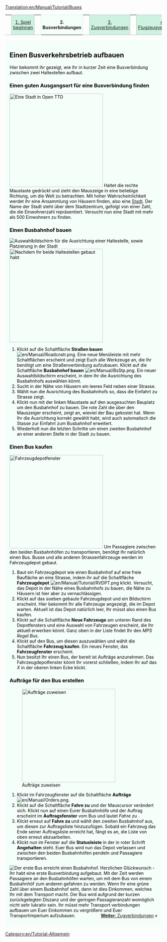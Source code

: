 [[Translation:en/Manual/Tutorial/Buses]]

{| width="100%" cellspacing="0" cellpadding="0" valign="top" border="0" style="margin-bottom: 0; margin-left: 1px;" |
| style="border: 0; border-bottom:1px solid #a3bfb1; background:none; width:2%" | &nbsp;
| style="padding:0 .3em; background-color:#cef2e0; font-size:90%; border:solid 1px #a3bfb1; text-align:center; width: 12em;"|[[de/Manual/Tutorial/Tutorial|1. Spiel beginnen]]
| style="border: 0; border-bottom:1px solid #a3bfb1; background:none; width:2%" | &nbsp;
| style="padding:0 .3em; background-color:white; border:solid 1px #cef2e0; border-bottom: 0; text-align:center; font-size:90%; font-weight:bold; background-color:#f5fffa; width: 12em;" | '''2. Busverbindungen'''
| style="border: 0; border-bottom:1px solid #a3bfb1; background:none; width:2%" | &nbsp;
| style="padding:0 .3em; background-color:#cef2e0; font-size:90%; border:solid 1px #a3bfb1; text-align:center; width: 12em;"|[[de/Manual/Tutorial/Zugverbindungen|3. Zugverbindungen]]
| style="border: 0; border-bottom:1px solid #a3bfb1; background:none; width:2%" | &nbsp;
| style="padding:0 .3em; background-color:#cef2e0; font-size:90%; border:solid 1px #a3bfb1; text-align:center; width: 12em;"|[[de/Manual/Tutorial/Flugzeugverbindungen|4. Flugzeugverbindungen]]
| style="border: 0; border-bottom:1px solid #a3bfb1; background:none; width:2%" | &nbsp;
| style="padding:0 .3em; background-color:#cef2e0; font-size:90%; border:solid 1px #a3bfb1; text-align:center; width: 12em;"| [[de/Manual/Tutorial/Abschluss|5. Abschluss]]
| style="border: 0; border-bottom:1px solid #a3bfb1; background:none;" | &nbsp;
|}
<div style="padding:.5em 1em 1em 1em; border-top:none; background-color:#f5fffa; color:#000;">
<div style="float: right">

{{de/Manual/Tutorial/Tutorial}}
[[Category:en/Tutorial-Allgemein]]

</div>
==Einen Busverkehrsbetrieb aufbauen==
Hier bekommt ihr gezeigt, wie Ihr in kurzer Zeit eine Busverbindung zwischen zwei Haltestellen aufbaut. 
===Einen guten Ausgangsort für eine Busverbindung finden===
[[File:en/Manual/Tutorial bus 1.png|thumb|300px|left|Eine Stadt in Open TTD]]
Haltet die rechte Maustaste gedrückt und zieht den Mauszeige in eine beliebige Richtung, um die Welt zu betrachten. Mit hoher Wahrscheinlichkeit werdet ihr eine Ansammlung von Häusern finden, also eine [[de/Manual/Stadt|Stadt]]. Der Name der Stadt steht über dem Stadtzentrum, gefolgt von einer Zahl, die die Einwohnerzahl repräsentiert. Versucht nun eine Stadt mit mehr als 500 Einwohnern zu finden.
{{en/-}}

===Einen Busbahnhof bauen===
[[File:en/Manual/Tutorial bus 2.png|frame|right|Auswahlbildschirm für die Ausrichtung einer Haltestelle, sowie Platzierung in der Stadt]]
[[File:en/Manual/Tutorial bus 4.png|thumb|300px|right|Nachdem Ihr beide Haltestellen gebaut habt]]
#Klickt auf die Schaltfläche '''Straßen bauen''' [[File:en/Manual/Roadcnstr.png]]. Eine neue Menüleiste mit mehr Schaltflächen erscheint und zeigt Euch alle Werkzeuge an, die Ihr benötigt um eine Straßenverbindung aufzubauen. Klickt auf die Schaltfläche '''Busbahnhof bauen''' [[File:en/Manual/BsStp.png]]. Ein neuer Auswahlbildschirm erscheint, in dem Ihr die Ausrichtung des Busbahnhofs auswählen könnt.
#Sucht in der Nähe von Häusern ein leeres Feld neben einer Strasse. 
#Wählt nun die Ausrichtung des Busbahnhofs so, dass die Einfahrt zu Strasse zeigt.
#Klickt nun mit der linken Maustaste auf den ausgesuchten Bauplatz um den Busbahnhof zu bauen. Die rote Zahl die über den Mauszeiger erscheint, zeigt an, wieviel der Bau gekostet hat. Wenn Ihr die Ausrichtung korrekt gewählt habt, wird auch automatisch die Stasse zur Einfahrt zum Busbahnhof erweitert.
#Wiederholt nun die letzten Schritte um einen zweiten Busbahnhof an einer anderen Stelle in der Stadt zu bauen.
{{en/-}}

===Einen Bus kaufen===
[[File:en/Manual/Tutorial bus 5.png|thumb|300px|right|Fahrzeugdepotfenster]]
Um Passagiere zwischen den beiden Busbahnhöfen zu transportieren, benötigt Ihr natürlich einen Bus. Busse und alle anderen Strassenfahrzeuge werden im Fahrzeugdepot gebaut.
#Baut ein Fahrzeugdepot wie einen Busbahnhof auf eine freie Baufläche an eine Strasse, indem ihr auf die Schaltfläche '''Fahrzeugdepot''' [[File:en/Manual/Tutorial/RVDPT.png]] klickt. Versucht, das Depot in der Nähe eines Busbahnhofs zu bauen, die Nähe zu Häusern ist hier aber zu vernachlässigen.
#Klickt auf das soeben gebaute Fahrzeugdepot und ein Bildschirm erscheint. Hier bekommt Ihr alle Fahrzeuge angezeigt, die im Depot warten. Aktuell ist das Depot natürlich leer, Ihr müsst also einen Bus kaufen. 
#Klickt auf die Schaltfläche '''Neue Fahrzeuge''' am unteren Rand des Depotfensters und eine Auswahl von Fahrzeugen erscheint, die Ihr aktuell erwerben könnt. Ganz oben in der Liste findet Ihr den ''MPS Regal Bus''.
#Klickt auf den Bus, um diesen auszuwählen und wählt die Schaltfläche '''Fahrzeug kaufen'''. Ein neues Fenster, das '''Fahrzeugfenster''' erscheint.
#Nun besitzt Ihr einen Bus, der bereit ist Aufträge anzunehmen. Das Fahrzeugdepotfenster könnt Ihr vorerst schließen, indem Ihr auf das ''X'' in der oberen linken Ecke klickt.
{{en/-}}

===Aufträge für den Bus erstellen===
[[File:en/Manual/Tutorial bus 6.png|thumb|300px|right|Aufträge zuweisen]]
#Klickt im Fahrzeugfenster auf die Schaltfläche '''Aufträge''' [[File:en/Manual/Orders.png]]. 
#Klickt auf die Schaltfläche '''Fahre zu''' und der Mauscursor verändert sich. Klickt nun auf einen Eurer Busbahnhöfe und der Auftrag erscheint im '''Auftragsfenster''' vom Bus und lautet ''Fahre zu <Busbahnhof>''.
#Klickt erneut auf '''Fahre zu''' und wählt den zweiten Busbahnhof aus, um diesen zur Auftragsliste hinzuzufügen. Sobald ein Fahrzeug das Ende seiner Auftragsliste erreicht hat, fängt es an, die Liste von oben erneut abzuarbeiten.
#Klickt nun im Fenster auf die '''Statusleiste''' in der in roter Schrift '''Angehalten''' steht. Euer Bus wird nun das Depot verlassen und zwischen den beiden Busbahnhöfen pendeln und Passagiere transportieren.
{{en/-}}

[[File:en/Manual/Tutorial bus 7.png|frame|right|Der erste Bus erreicht einen Busbahnhof.]]
Herzlichen Glückwunsch - Ihr habt eine erste Busverbindung aufgebaut. Mit der Zeit werden Passagiere an den Busbahnhöfen warten, um mit dem Bus von einem Busbahnhöf zum anderen gefahren zu werden. Wenn Ihr eine grüne Zahl über einem Busbahnhof seht, dann ist dies Einkommen, welches Ihr mit dem Transport macht.
Der Bus wird aufgrund der kurzen zurückgelegten Diszanz und der geringen Passagieranzahl womöglich nicht sehr lukrativ sein. Ihr müsst mehr Transport verbindungen aufbauen um Euer Einkommen zu vergrößern und Euer Transportimperium aufzubauen.
{{en/-}}
<span style="float: right">[[de/Manual/Tutorial/Zugverbindungen|'''Weiter''': Zugverbindungen]] &raquo;</span>
</div>
